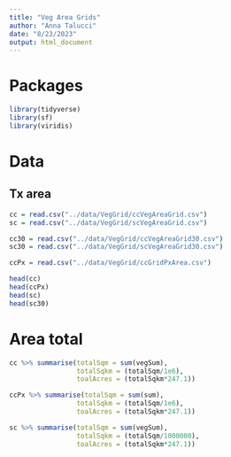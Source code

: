 ```yaml
---
title: "Veg Area Grids"
author: "Anna Talucci"
date: "8/23/2023"
output: html_document
---
```




# Packages
```r
library(tidyverse)
library(sf)
library(viridis)
```

# Data
## Tx area
```r
cc = read.csv("../data/VegGrid/ccVegAreaGrid.csv")
sc = read.csv("../data/VegGrid/scVegAreaGrid.csv")
```

```r
cc30 = read.csv("../data/VegGrid/ccVegAreaGrid30.csv")
sc30 = read.csv("../data/VegGrid/scVegAreaGrid30.csv")
```

```r
ccPx = read.csv("../data/VegGrid/ccGridPxArea.csv")
```

```r
head(cc)
head(ccPx)
head(sc)
head(sc30)
```
# Area total

```r
cc %>% summarise(totalSqm = sum(vegSum),
                 totalSqkm = (totalSqm/1e6),
                 toalAcres = (totalSqkm*247.1))
```

```r
ccPx %>% summarise(totalSqm = sum(sum),
                 totalSqkm = (totalSqm/1e6),
                 toalAcres = (totalSqkm*247.1))
```
```r
sc %>% summarise(totalSqm = sum(vegSum),
                 totalSqkm = (totalSqm/1000000),
                 toalAcres = (totalSqkm*247.1))
```